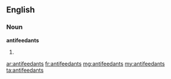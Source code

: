 ==English==

===Noun===
'''antifeedants'''

# {{plural of|antifeedant}}

[[ar:antifeedants]]
[[fr:antifeedants]]
[[mg:antifeedants]]
[[my:antifeedants]]
[[ta:antifeedants]]
